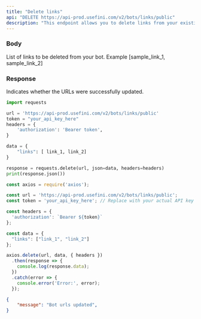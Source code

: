 ```yaml
---
title: "Delete links"
api: "DELETE https://api-prod.usefini.com/v2/bots/links/public"
description: "This endpoint allows you to delete links from your existing bot"
---
```


### Body

<ParamField body="links" type="array" required>
List of links to be deleted from your bot. Example [sample_link_1, sample_link_2]
</ParamField>

### Response

<ResponseField name="message" type="string">
  Indicates whether the URLs were successfully updated.
</ResponseField>


<RequestExample>

```python Example Request- Python
import requests

url = 'https://api-prod.usefini.com/v2/bots/links/public'
token = "your_api_key_here"
headers = {
    'authorization': 'Bearer token',
}

data = {
    "links": [ link_1, link_2]
}

response = requests.delete(url, json=data, headers=headers)
print(response.json())
```

```javascript Example Request- Node.js
const axios = require('axios');

const url = 'https://api-prod.usefini.com/v2/bots/links/public';
const token = 'your_api_key_here'; // Replace with your actual API key

const headers = {
  'authorization': `Bearer ${token}`
};

const data = {
  "links": ["link_1", "link_2"]
};

axios.delete(url, data, { headers })
  .then(response => {
    console.log(response.data);
  })
  .catch(error => {
    console.error('Error:', error);
  });
```

</RequestExample>

<ResponseExample>

```json Response
{
    "message": "Bot urls updated",
}
```

</ResponseExample>
